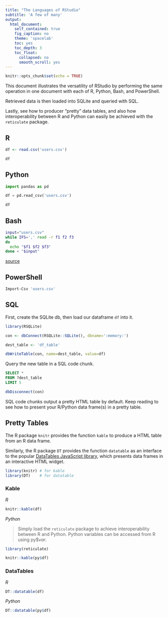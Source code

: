 ```yaml
---
title: "The Languages of RStudio"
subtitle: 'A few of many'
output:
  html_document:
    self_contained: true
    fig_caption: no
    theme: 'spacelab'
    toc: yes
    toc_depth: 3
    toc_float:
      collapsed: no
      smooth_scroll: yes
---
```


```r
knitr::opts_chunk$set(echo = TRUE)
```

This document illustrates the versatility of RStudio by performing the same operation in one document with each of R, Python, Bash, and PowerShell.

Retrieved data is then loaded into SQLite and queried with SQL.

Lastly, see how to producer "pretty" data tables, and also how interoperability between R and Python can easily be achieved with the `reticulate` package.

## R

```r
df <- read.csv('users.csv')

df
```

## Python

```python
import pandas as pd

df = pd.read_csv('users.csv')

df
```

## Bash

```bash
input="users.csv"
while IFS=',' read -r f1 f2 f3
do 
  echo "$f1 $f2 $f3"
done < "$input"
```

[source](https://www.cyberciti.biz/faq/linux-unix-appleosx-bsd-shell-parse-text-file/)

## PowerShell

```bash
Import-Csv 'users.csv'
```

## SQL

First, create the SQLite db, then load our dataframe `df` into it.

```r
library(RSQLite)

con <- dbConnect(RSQLite::SQLite(), dbname=':memory:')

dest_table <- 'df_table'

dbWriteTable(con, name=dest_table, value=df)
```

Query the new table in a SQL code chunk.

```sql
SELECT *
FROM ?dest_table
LIMIT 5
```

```r
dbDisconnect(con)
```

SQL code chunks output a pretty HTML table by default. Keep reading to see how to present your R/Python data frame(s) in a pretty table.

## Pretty Tables

The R package `knitr` provides the function `kable` to produce a HTML table from an R data frame.

Similarly, the R package `DT` provides the function `datatable` as an interface to the popular [DataTables JavaScript library](https://datatables.net/), which presents data frames in an interactive HTML widget.

```r
library(knitr) # for kable
library(DT)    # for datatable
```

### Kable

*R*

```r
knitr::kable(df)
```

*Python*

> Simply load the `reticulate` package to achieve interoperability between R and Python. Python variables can be accessed from R using py$_var_.

```r
library(reticulate)

knitr::kable(py$df)
```

### DataTables

*R*

```r
DT::datatable(df)
```

*Python*

```r
DT::datatable(py$df)
```
